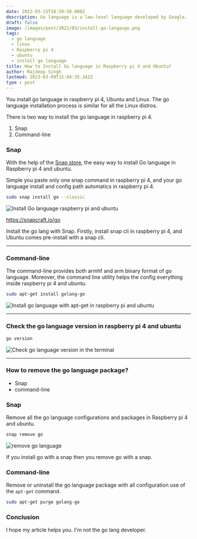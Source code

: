```yaml
---
date: 2022-03-15T10:59:50.000Z
description: Go language is a low-level language developed by Google.  You can install go language in ubuntu and raspberry pi with one command.
draft: false
image: /images/post/2022/03/install-go-langauge.png
tags:
  - go language
  - linux
  - Raspberry pi 4
  - ubuntu
  - install go language
title: How to Install Go language in Raspberry pi 4 and Ubuntu?
author: Rajdeep Singh
lastmod: 2023-03-09T15:04:35.342Z
type : post
---
```


You install go language in raspberry pi 4, Ubuntu and Linux. The go language
installation process is similar for all the Linux distros.

There is two way to install the go language in raspberry pi 4.

1. Snap
2. Command-line

### Snap

With the help of the [Snap store](https://snapcraft.io/go), the easy way to install Go language in Raspberry pi 4 and ubuntu.

Simple you paste only one snap command in raspberry pi 4, and your go language install and config path automatics in raspberry pi 4.

```bash
sudo snap install go --classic
```

![Install Go language raspberry pi and ubuntu](/images/post/2022/03/carbon--3-.png "Install Go language raspberry pi and ubuntu")

https://snapcraft.io/go

<Alert title="Note" color="blue">
Install the go lang with Snap. Firstly, install snap cli in
raspberry pi 4, and Ubuntu comes pre-install with a snap cli.
</Alert>

---

### Command-line

The command-line provides both armhf and arm binary format of go language.
Moreover, the command line utility helps the config everything inside raspberry
pi 4 and ubuntu.

```bash
sudo apt-get install golang-go
```

![Install go language with apt-get in raspberry pi and ubuntu](/images/post/2022/03/carbon--5-.png "Install go language with apt-get in raspberry pi and ubuntu")

---

### Check the go language version in raspberry pi 4 and ubuntu

```bash
go version
```

![Check go language version in the terminal](/images/post/2022/03/carbon--6--1.png "Check go language version in the terminal")

---

### How to remove the go language package?

- Snap
- command-line

### Snap

Remove all the go language configurations and packages in Raspberry pi 4 and ubuntu.

```bash
snap remove go
```

![remove go language](/images/post/2022/03/carbon--4-.png "remove go language")

<Alert title="Note" color="blue">
If you install go with a snap then you remove go with a snap.
</Alert>

### Command-line

Remove or uninstall the go language package with all configuration use of the `apt-get` command.

```bash
sudo apt-get purge golang-go
```

### Conclusion

I hope my article helps you. I'm not the go lang developer.

